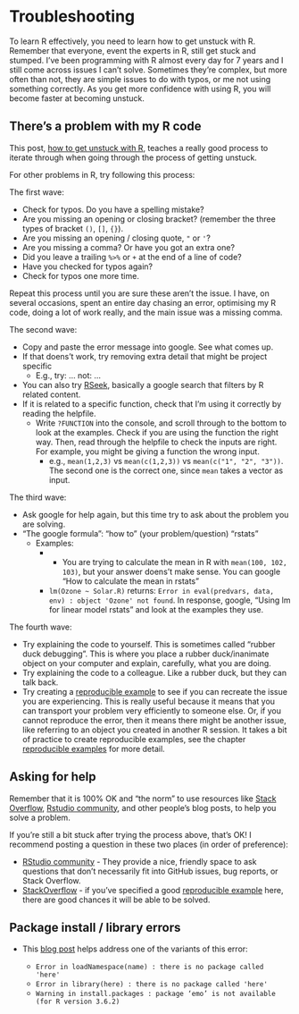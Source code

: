 # Troubleshooting

To learn R effectively, you need to learn how to get unstuck with R. Remember that everyone, event the experts in R, still get stuck and stumped. I've been programming with R almost every day for 7 years and I still come across issues I can't solve. Sometimes they're complex, but more often than not, they are simple issues to do with typos, or me not using something correctly. As you get more confidence with using R, you will become faster at becoming unstuck.

## There's a problem with my R code

This post, [how to get unstuck with R](https://stat545.com/help-general.html), teaches a really good process to iterate through when going through the process of getting unstuck.

For other problems in R, try following this process:

The first wave:

- Check for typos. Do you have a spelling mistake?
- Are you missing an opening or closing bracket? (remember the three types of bracket `()`, `[]`, `{}`).
- Are you missing an opening / closing quote, `"` or `'`?
- Are you missing a comma? Or have you got an extra one?
- Did you leave a trailing `%>%` or `+` at the end of a line of code?
- Have you checked for typos again? 
- Check for typos one more time.

Repeat this process until you are sure these aren't the issue. I have, on several occasions, spent an entire day chasing an error, optimising my R code, doing a lot of work really, and the main issue was a missing comma.

The second wave:

- Copy and paste the error message into google. See what comes up.
- If that doens't work, try removing extra detail that might be project specific
  - E.g., try: ... not: ...
- You can also try  [RSeek](https://rseek.org/), basically a google search that filters by R related content. 
- If it is related to a specific function, check that I'm using it correctly by reading the helpfile.
  - Write `?FUNCTION` into the console, and scroll through to the bottom to look at the examples. Check if you are using the function the right way. Then, read through the helpfile to check the inputs are right. For example, you might be giving a function the wrong input.
    - e.g., `mean(1,2,3)` vs `mean(c(1,2,3))` vs `mean(c("1", "2", "3"))`. The second one is the correct one, since `mean` takes a vector as input.

The third wave:

- Ask google for help again, but this time try to ask about the problem you are solving. 
- "The google formula": "how to" (your problem/question) "rstats"
  - Examples: 
    - - You are trying to calculate the mean in R with `mean(100, 102, 103)`, but your answer doens't make sense. You can google "How to calculate the mean in rstats"
    - `lm(Ozone ~ Solar.R)` returns: `Error in eval(predvars, data, env) : object 'Ozone' not found`. In response, google, "Using lm for linear model rstats" and look at the examples they use.

The fourth wave:

- Try explaining the code to yourself. This is sometimes called "rubber duck debugging". This is where you place a rubber duck/inanimate object on your computer and explain, carefully, what you are doing. 
- Try explaining the code to a colleague. Like a rubber duck, but they can talk back.
- Try creating a [reproducible example](https://reprex.tidyverse.org/) to see if you can recreate the issue you are experiencing. This is really useful because it means that you can transport your problem very efficiently to someone else. Or, if you cannot reproduce the error, then it means there might be another issue, like referring to an object you created in another R session. It takes a bit of practice to create reproducible examples, see the chapter [reproducible examples]() for more detail.

## Asking for help

Remember that it is 100% OK and "the norm" to use resources like [Stack Overflow](https://stackoverflow.com), [Rstudio community](https://community.rstudio.com/), and other people's blog posts, to help you solve a problem.

If you're still a bit stuck after trying the process above, that's OK! I recommend posting a question in these two places (in order of preference):

- [RStudio community](https://community.rstudio.com/) - They provide a nice, friendly space to ask questions that don't necessarily fit into GitHub issues, bug reports, or Stack Overflow. 
- [StackOverflow](https://stackoverflow.com) - if you've specified a good [reproducible example](https://reprex.tidyverse.org/) here, there are good chances it will be able to be solved.

## Package install / library errors

- This [blog post](https://www.njtierney.com/post/2020/05/29/there-is-no-pkg/) helps address one of the variants of this error:

  - `Error in loadNamespace(name) : there is no package called 'here'`
  - `Error in library(here) : there is no package called 'here'`
  - `Warning in install.packages : package ‘emo’ is not available (for R version 3.6.2)`


